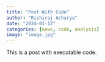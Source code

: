 ```yaml
---
title: "Post With Code"
author: "Rishiraj Acharya"
date: "2024-01-12"
categories: [news, code, analysis]
image: "image.jpg"
---
```


This is a post with executable code.
